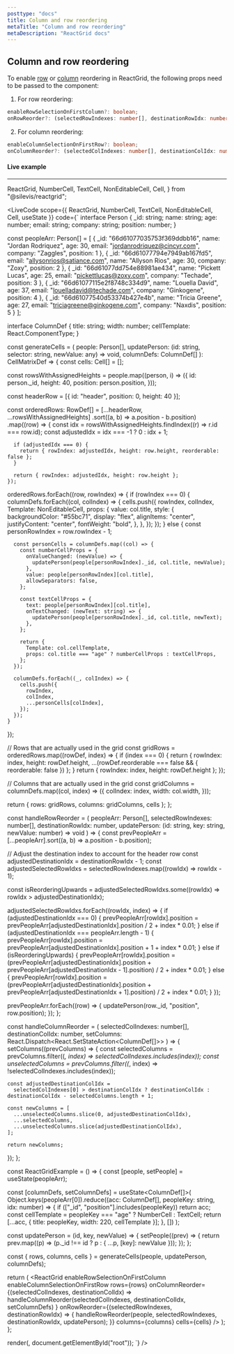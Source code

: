 ```yaml
---
posttype: "docs"
title: Column and row reordering
metaTitle: "Column and row reordering"
metaDescription: "ReactGrid docs"
---
```


## Column and row reordering

To enable [row](/docs/5.0/6-api/1-types/1-row) or [column](/docs/5.0/6-api/1-types/2-column) reordering in ReactGrid, the following props need to be passed to the component:

1. For row reordering:
```ts
enableRowSelectionOnFirstColumn?: boolean;
onRowReorder?: (selectedRowIndexes: number[], destinationRowIdx: number) => void;
```

2. For column reordering:
```ts
enableColumnSelectionOnFirstRow?: boolean;
onColumnReorder?: (selectedColIndexes: number[], destinationColIdx: number) => void;
```

#### Live example

---

  ReactGrid,
  NumberCell,
  TextCell,
  NonEditableCell,
  Cell,
} from "@silevis/reactgrid";

<LiveCode
scope={{
  ReactGrid,
  NumberCell,
  TextCell,
  NonEditableCell,
  Cell,
  useState
}}
code={`
interface Person {
  _id: string;
  name: string;
  age: number;
  email: string;
  company: string;
  position: number;
}

const peopleArr: Person[] = [
  { _id: "66d61077035753f369ddbb16", name: "Jordan Rodriquez", age: 30, email: "jordanrodriquez@cincyr.com", company: "Zaggles", position: 1 },
  { _id: "66d61077794e7949ab167fd5", email: "allysonrios@satiance.com", name: "Allyson Rios", age: 30, company: "Zoxy", position: 2 },
  { _id: "66d61077dd754e88981ae434", name: "Pickett Lucas", age: 25, email: "pickettlucas@zoxy.com", company: "Techade", position: 3 },
  { _id: "66d61077115e2f8748c334d9", name: "Louella David", age: 37, email: "louelladavid@techade.com", company: "Ginkogene", position: 4 },
  { _id: "66d61077540d53374b427e4b", name: "Tricia Greene", age: 27, email: "triciagreene@ginkogene.com", company: "Naxdis", position: 5 }
];

interface ColumnDef {
  title: string;
  width: number;
  cellTemplate: React.ComponentType<any>;
}

const generateCells = (
  people: Person[],
  updatePerson: (id: string, selector: string, newValue: any) => void,
  columnDefs: ColumnDef[]
): CellMatrixDef => {
  const cells: Cell[] = [];

  const rowsWithAssignedHeights = people.map((person, i) => ({
    id: person._id,
    height: 40,
    position: person.position,
  }));

  const headerRow = [{ id: "header", position: 0, height: 40 }];

  const orderedRows: RowDef[] = [...headerRow, ...rowsWithAssignedHeights]
    .sort((a, b) => a.position - b.position)
    .map((row) => {
      const idx = rowsWithAssignedHeights.findIndex((r) => r.id === row.id);
      const adjustedIdx = idx === -1 ? 0 : idx + 1;

      if (adjustedIdx === 0) {
        return { rowIndex: adjustedIdx, height: row.height, reorderable: false };
      }

      return { rowIndex: adjustedIdx, height: row.height };
    });

  orderedRows.forEach((row, rowIndex) => {
    if (rowIndex === 0) {
      columnDefs.forEach((col, colIndex) => {
        cells.push({
          rowIndex,
          colIndex,
          Template: NonEditableCell,
          props: {
            value: col.title,
            style: {
              backgroundColor: "#55bc71",
              display: "flex",
              alignItems: "center",
              justifyContent: "center",
              fontWeight: "bold",
            },
          },
        });
      });
    } else {
      const personRowIndex = row.rowIndex - 1;

      const personCells = columnDefs.map((col) => {
        const numberCellProps = {
          onValueChanged: (newValue) => {
            updatePerson(people[personRowIndex]._id, col.title, newValue);
          },
          value: people[personRowIndex][col.title],
          allowSeparators: false,
        };

        const textCellProps = {
          text: people[personRowIndex][col.title],
          onTextChanged: (newText: string) => {
            updatePerson(people[personRowIndex]._id, col.title, newText);
          },
        };

        return {
          Template: col.cellTemplate,
          props: col.title === "age" ? numberCellProps : textCellProps,
        };
      });

      columnDefs.forEach((_, colIndex) => {
        cells.push({
          rowIndex,
          colIndex,
          ...personCells[colIndex],
        });
      });
    }
  });

  // Rows that are actually used in the grid
  const gridRows = orderedRows.map((rowDef, index) => {
    if (index === 0) {
      return { rowIndex: index, height: rowDef.height, ...(rowDef.reorderable === false && { reorderable: false }) };
    }
    return { rowIndex: index, height: rowDef.height };
  });

  // Columns that are actually used in the grid
  const gridColumns = columnDefs.map((col, index) => ({
    colIndex: index,
    width: col.width,
  }));

  return { rows: gridRows, columns: gridColumns, cells };
};

const handleRowReorder = (
  peopleArr: Person[],
  selectedRowIndexes: number[],
  destinationRowIdx: number,
  updatePerson: (id: string, key: string, newValue: number) => void
) => {
  const prevPeopleArr = [...peopleArr].sort((a, b) => a.position - b.position);

  // Adjust the destination index to account for the header row
  const adjustedDestinationIdx = destinationRowIdx - 1;
  const adjustedSelectedRowIdxs = selectedRowIndexes.map((rowIdx) => rowIdx - 1);

  const isReorderingUpwards = adjustedSelectedRowIdxs.some((rowIdx) => rowIdx > adjustedDestinationIdx);

  adjustedSelectedRowIdxs.forEach((rowIdx, index) => {
    if (adjustedDestinationIdx === 0) {
      prevPeopleArr[rowIdx].position = prevPeopleArr[adjustedDestinationIdx].position / 2 + index * 0.01;
    } else if (adjustedDestinationIdx === peopleArr.length - 1) {
      prevPeopleArr[rowIdx].position = prevPeopleArr[adjustedDestinationIdx].position + 1 + index * 0.01;
    } else if (isReorderingUpwards) {
      prevPeopleArr[rowIdx].position =
        (prevPeopleArr[adjustedDestinationIdx].position + prevPeopleArr[adjustedDestinationIdx - 1].position) / 2 +
        index * 0.01;
    } else {
      prevPeopleArr[rowIdx].position =
        (prevPeopleArr[adjustedDestinationIdx].position + prevPeopleArr[adjustedDestinationIdx + 1].position) / 2 +
        index * 0.01;
    }
  });

  prevPeopleArr.forEach((row) => {
    updatePerson(row._id, "position", row.position);
  });
};

const handleColumnReorder = (
  selectedColIndexes: number[],
  destinationColIdx: number,
  setColumns: React.Dispatch<React.SetStateAction<ColumnDef[]>>
) => {
  setColumns((prevColumns) => {
    const selectedColumns = prevColumns.filter((_, index) => selectedColIndexes.includes(index));
    const unselectedColumns = prevColumns.filter((_, index) => !selectedColIndexes.includes(index));

    const adjustedDestinationColIdx =
      selectedColIndexes[0] > destinationColIdx ? destinationColIdx : destinationColIdx - selectedColumns.length + 1;

    const newColumns = [
      ...unselectedColumns.slice(0, adjustedDestinationColIdx),
      ...selectedColumns,
      ...unselectedColumns.slice(adjustedDestinationColIdx),
    ];

    return newColumns;
  });
};

const ReactGridExample = () => {
  const [people, setPeople] = useState(peopleArr);

  const [columnDefs, setColumnDefs] = useState<ColumnDef[]>(
    Object.keys(peopleArr[0]).reduce((acc: ColumnDef[], peopleKey: string, idx: number) => {
      if (["_id", "position"].includes(peopleKey)) return acc;
      const cellTemplate = peopleKey === "age" ? NumberCell : TextCell;
      return [...acc, { title: peopleKey, width: 220, cellTemplate }];
    }, [])
  );

  const updatePerson = (id, key, newValue) => {
    setPeople((prev) => {
      return prev.map((p) => (p._id !== id ? p : { ...p, [key]: newValue }));
    });
  };

  const { rows, columns, cells } = generateCells(people, updatePerson, columnDefs);

  return (
    <ReactGrid
      enableRowSelectionOnFirstColumn
      enableColumnSelectionOnFirstRow
      rows={rows}
      onColumnReorder={(selectedColIndexes, destinationColIdx) =>
        handleColumnReorder(selectedColIndexes, destinationColIdx, setColumnDefs)
      }
      onRowReorder={(selectedRowIndexes, destinationRowIdx) => {
        handleRowReorder(people, selectedRowIndexes, destinationRowIdx, updatePerson);
      }}
      columns={columns}
      cells={cells}
    />
  );
};

render(<ReactGridExample />, document.getElementById("root"));
`}
/>